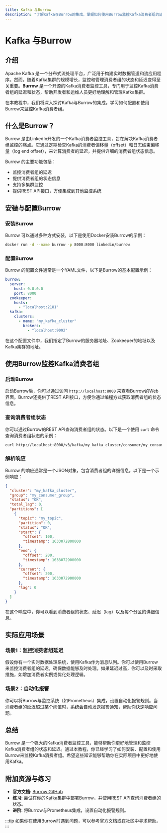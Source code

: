 ```yaml
---
title: Kafka 与Burrow
description: "了解Kafka与Burrow的集成，掌握如何使用Burrow监控Kafka消费者组的延迟和状态。"
---
```


# Kafka 与Burrow

## 介绍

Apache Kafka 是一个分布式流处理平台，广泛用于构建实时数据管道和流应用程序。然而，随着Kafka集群的规模增长，监控和管理消费者组的状态和延迟变得至关重要。**Burrow** 是一个开源的Kafka消费者监控工具，专门用于监控Kafka消费者组的延迟和状态，帮助开发者和运维人员更好地理解和管理Kafka集群。

在本教程中，我们将深入探讨Kafka与Burrow的集成，学习如何配置和使用Burrow来监控Kafka消费者组。

## 什么是Burrow？

Burrow 是由LinkedIn开发的一个Kafka消费者监控工具，旨在解决Kafka消费者组监控的痛点。它通过定期检查Kafka的消费者偏移量（offset）和日志结束偏移量（log end offset），来计算消费者的延迟，并提供详细的消费者组状态信息。

Burrow 的主要功能包括：
- 监控消费者组的延迟
- 提供消费者组的状态信息
- 支持多集群监控
- 提供REST API接口，方便集成到其他监控系统

## 安装与配置Burrow

### 安装Burrow

Burrow 可以通过多种方式安装，以下是使用Docker安装Burrow的示例：

```bash
docker run -d --name burrow -p 8000:8000 linkedin/burrow
```

### 配置Burrow

Burrow 的配置文件通常是一个YAML文件，以下是Burrow的基本配置示例：

```yaml
burrow:
  server:
    host: 0.0.0.0
    port: 8000
  zookeeper:
    hosts:
      - "localhost:2181"
  kafka:
    clusters:
      - name: "my_kafka_cluster"
        brokers:
          - "localhost:9092"
```

在这个配置文件中，我们指定了Burrow的服务器地址、Zookeeper的地址以及Kafka集群的地址。

## 使用Burrow监控Kafka消费者组

### 启动Burrow

启动Burrow后，你可以通过访问 `http://localhost:8000` 来查看Burrow的Web界面。Burrow还提供了REST API接口，方便你通过编程方式获取消费者组的状态信息。

### 查询消费者组状态

你可以通过Burrow的REST API查询消费者组的状态。以下是一个使用 `curl` 命令查询消费者组状态的示例：

```bash
curl http://localhost:8000/v3/kafka/my_kafka_cluster/consumer/my_consumer_group/status
```

### 解析响应

Burrow 的响应通常是一个JSON对象，包含消费者组的详细信息。以下是一个示例响应：

```json
{
  "cluster": "my_kafka_cluster",
  "group": "my_consumer_group",
  "status": "OK",
  "total_lag": 0,
  "partitions": [
    {
      "topic": "my_topic",
      "partition": 0,
      "status": "OK",
      "start": {
        "offset": 100,
        "timestamp": 1633072800000
      },
      "end": {
        "offset": 200,
        "timestamp": 1633072900000
      },
      "current": {
        "offset": 200,
        "timestamp": 1633072900000
      },
      "lag": 0
    }
  ]
}
```

在这个响应中，你可以看到消费者组的状态、延迟（lag）以及每个分区的详细信息。

## 实际应用场景

### 场景1：监控消费者组延迟

假设你有一个实时数据处理系统，使用Kafka作为消息队列。你可以使用Burrow来监控消费者组的延迟，确保数据能够及时处理。如果延迟过高，你可以及时采取措施，如增加消费者实例或优化处理逻辑。

### 场景2：自动化报警

你可以将Burrow与监控系统（如Prometheus）集成，设置自动化报警规则。当消费者组的延迟超过某个阈值时，系统会自动发送报警通知，帮助你快速响应问题。

## 总结

Burrow 是一个强大的Kafka消费者监控工具，能够帮助你更好地管理和监控Kafka消费者组的状态和延迟。通过本教程，你已经学习了如何安装、配置和使用Burrow来监控Kafka消费者组。希望这些知识能够帮助你在实际项目中更好地使用Kafka。

## 附加资源与练习

- **官方文档**: [Burrow GitHub](https://github.com/linkedin/Burrow)
- **练习**: 尝试在你的Kafka集群中部署Burrow，并使用REST API查询消费者组的状态。
- **进阶**: 将Burrow与Prometheus集成，设置自动化报警规则。

:::tip
如果你在使用Burrow时遇到问题，可以参考官方文档或在社区中寻求帮助。
:::